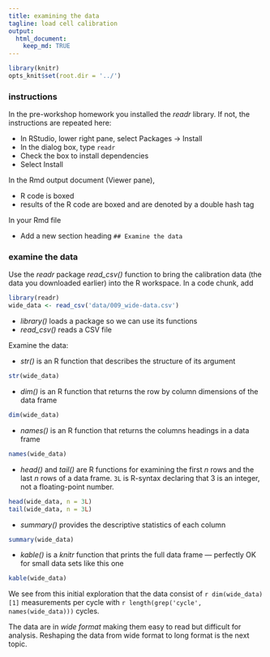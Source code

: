 ```yaml
---
title: examining the data 
tagline: load cell calibration 
output: 
  html_document:
    keep_md: TRUE
---
```


```r
library(knitr) 
opts_knit$set(root.dir = '../')
```

### instructions

In the pre-workshop homework you installed the *readr* library. If not, the instructions are repeated here: 

- In RStudio, lower right pane, select Packages -> Install 
- In the dialog box, type `readr` 
- Check the box to install dependencies 
- Select Install 

In the Rmd output document (Viewer pane), 

- R code is boxed  
- results of the R code are boxed and are denoted by a double hash tag 

In your Rmd file 

- Add a new section heading `## Examine the data`


### examine the data 

Use the *readr* package *read_csv()* function to bring the calibration data (the data you downloaded earlier) into the R workspace. In a code chunk,  add 

```r
library(readr)
wide_data <- read_csv('data/009_wide-data.csv')
```


- *library()* loads a package so we can use its functions 
- *read_csv()* reads a CSV file 

Examine the data: 

- *str()* is an R function that describes the structure of its argument

```r
str(wide_data)
```

- *dim()* is an R function that returns the row by column dimensions of the data frame

```r
dim(wide_data)
```

- *names()* is an R function that returns the columns headings in a data frame

```r
names(wide_data)
```

- *head()* and *tail()* are R functions for examining the first *n* rows and the last *n* rows of a data frame. `3L` is R-syntax declaring that 3 is an integer, not a floating-point number.

```r
head(wide_data, n = 3L)
tail(wide_data, n = 3L)
```

- *summary()* provides the descriptive statistics of each column 

```r
summary(wide_data)
```

- *kable()* is a *knitr* function that prints the full data frame --- perfectly OK for small data sets like this one 

```r
kable(wide_data)
```

We see from this initial exploration that the data consist of `r dim(wide_data)[1]` measurements per cycle with `r length(grep('cycle', names(wide_data)))` cycles. 

The data are in *wide format* making them easy to read but difficult for analysis. Reshaping the data from wide format to long format is the next topic. 



